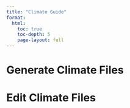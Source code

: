 ---
title: "Climate Guide"
format: 
  html:
    toc: true
    toc-depth: 5
    page-layout: full
---

# Generate Climate Files

# Edit Climate Files
